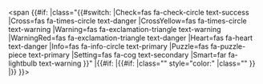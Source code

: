 <span {{#if:{{{1|}}}
|class="{{#switch: {{{1}}}
|Check=fas fa-check-circle text-success
|Cross=fas fa-times-circle text-danger
|CrossYellow=fas fa-times-circle text-warning
|Warning=fas fa-exclamation-triangle text-warning
|WarningRed=fas fa-exclamation-triangle text-danger
|Heart=fas fa-heart text-danger
|Info=fas fa-info-circle text-primary
|Puzzle=fas fa-puzzle-piece text-primary
|Setting=fas fa-cog text-secondary
|Smart=far fa-lightbulb text-warning
}}"
|{{#if:{{{fa|}}}
|{{#if: {{{color|}}}
|class="{{{fa}}}" style="color:{{{color}}}"
|class="{{{fa}}}"
}}
|}}
}}></span>

